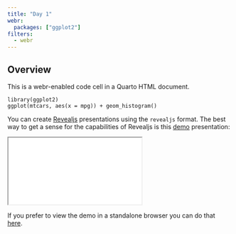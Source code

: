 ```yaml
---
title: "Day 1"
webr:
  packages: ["ggplot2"]
filters:
  - webr
---
```



## Overview

This is a webr-enabled code cell in a Quarto HTML document.

```webr-r
library(ggplot2)
ggplot(mtcars, aes(x = mpg)) + geom_histogram()
```

You can create [Revealjs](https://revealjs.com/) presentations using the `revealjs` format. The best way to get a sense for the capabilities of Revealjs is this [demo](slides/){target="_blank"} presentation:

<div>

```{=html}
<iframe class="slide-deck" src="slides/"></iframe>
```

</div>

If you prefer to view the demo in a standalone browser you can do that [here](slides/){target="_blank"}.